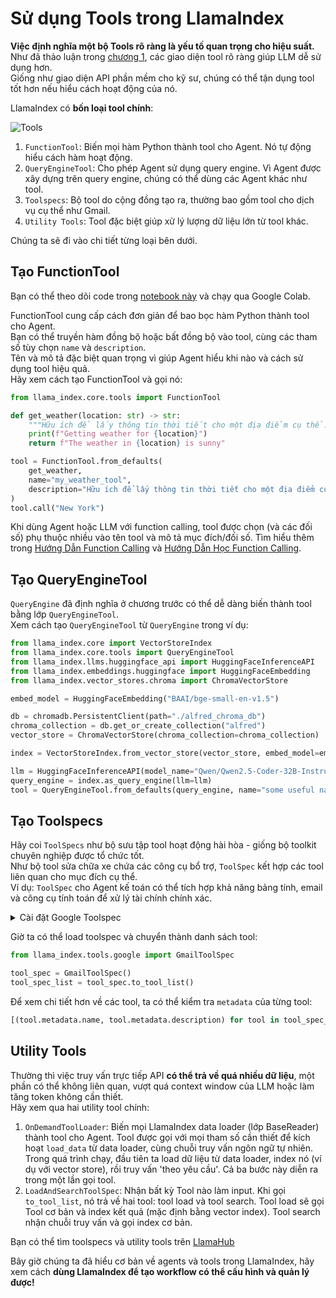 # Sử dụng Tools trong LlamaIndex

**Việc định nghĩa một bộ Tools rõ ràng là yếu tố quan trọng cho hiệu suất.** Như đã thảo luận trong [chương 1](../../unit1/tools), các giao diện tool rõ ràng giúp LLM dễ sử dụng hơn.  
Giống như giao diện API phần mềm cho kỹ sư, chúng có thể tận dụng tool tốt hơn nếu hiểu cách hoạt động của nó.

LlamaIndex có **bốn loại tool chính**:

![Tools](https://huggingface.co/datasets/agents-course/course-images/resolve/main/en/unit2/llama-index/tools.png)

1. `FunctionTool`: Biến mọi hàm Python thành tool cho Agent. Nó tự động hiểu cách hàm hoạt động.
2. `QueryEngineTool`: Cho phép Agent sử dụng query engine. Vì Agent được xây dựng trên query engine, chúng có thể dùng các Agent khác như tool.
3. `Toolspecs`: Bộ tool do cộng đồng tạo ra, thường bao gồm tool cho dịch vụ cụ thể như Gmail.
4. `Utility Tools`: Tool đặc biệt giúp xử lý lượng dữ liệu lớn từ tool khác.

Chúng ta sẽ đi vào chi tiết từng loại bên dưới.

## Tạo FunctionTool

<Tip>
Bạn có thể theo dõi code trong <a href="https://huggingface.co/agents-course/notebooks/blob/main/unit2/llama-index/tools.ipynb" target="_blank">notebook này</a> và chạy qua Google Colab.
</Tip>

FunctionTool cung cấp cách đơn giản để bao bọc hàm Python thành tool cho Agent.  
Bạn có thể truyền hàm đồng bộ hoặc bất đồng bộ vào tool, cùng các tham số tùy chọn `name` và `description`.  
Tên và mô tả đặc biệt quan trọng vì giúp Agent hiểu khi nào và cách sử dụng tool hiệu quả.  
Hãy xem cách tạo FunctionTool và gọi nó:

```python
from llama_index.core.tools import FunctionTool

def get_weather(location: str) -> str:
    """Hữu ích để lấy thông tin thời tiết cho một địa điểm cụ thể."""
    print(f"Getting weather for {location}")
    return f"The weather in {location} is sunny"

tool = FunctionTool.from_defaults(
    get_weather,
    name="my_weather_tool",
    description="Hữu ích để lấy thông tin thời tiết cho một địa điểm cụ thể.",
)
tool.call("New York")
```

<Tip>Khi dùng Agent hoặc LLM với function calling, tool được chọn (và các đối số) phụ thuộc nhiều vào tên tool và mô tả mục đích/đối số. Tìm hiểu thêm trong [Hướng Dẫn Function Calling](https://docs.llamaindex.ai/en/stable/module_guides/deploying/agents/modules/function_calling.html) và [Hướng Dẫn Học Function Calling](https://docs.llamaindex.ai/en/stable/understanding/agent/function_calling.html).</Tip>

## Tạo QueryEngineTool

`QueryEngine` đã định nghĩa ở chương trước có thể dễ dàng biến thành tool bằng lớp `QueryEngineTool`.  
Xem cách tạo `QueryEngineTool` từ `QueryEngine` trong ví dụ:

```python
from llama_index.core import VectorStoreIndex
from llama_index.core.tools import QueryEngineTool
from llama_index.llms.huggingface_api import HuggingFaceInferenceAPI
from llama_index.embeddings.huggingface import HuggingFaceEmbedding
from llama_index.vector_stores.chroma import ChromaVectorStore

embed_model = HuggingFaceEmbedding("BAAI/bge-small-en-v1.5")

db = chromadb.PersistentClient(path="./alfred_chroma_db")
chroma_collection = db.get_or_create_collection("alfred")
vector_store = ChromaVectorStore(chroma_collection=chroma_collection)

index = VectorStoreIndex.from_vector_store(vector_store, embed_model=embed_model)

llm = HuggingFaceInferenceAPI(model_name="Qwen/Qwen2.5-Coder-32B-Instruct")
query_engine = index.as_query_engine(llm=llm)
tool = QueryEngineTool.from_defaults(query_engine, name="some useful name", description="some useful description")
```

## Tạo Toolspecs

Hãy coi `ToolSpecs` như bộ sưu tập tool hoạt động hài hòa - giống bộ toolkit chuyên nghiệp được tổ chức tốt.  
Như bộ tool sửa chữa xe chứa các công cụ bổ trợ, `ToolSpec` kết hợp các tool liên quan cho mục đích cụ thể.  
Ví dụ: `ToolSpec` cho Agent kế toán có thể tích hợp khả năng bảng tính, email và công cụ tính toán để xử lý tài chính chính xác.

<details>
<summary>Cài đặt Google Toolspec</summary>
Như đã giới thiệu trong [phần LlamaHub](llama-hub), ta cài Google toolspec bằng lệnh:

```python
pip install llama-index-tools-google
```
</details>

Giờ ta có thể load toolspec và chuyển thành danh sách tool:

```python
from llama_index.tools.google import GmailToolSpec

tool_spec = GmailToolSpec()
tool_spec_list = tool_spec.to_tool_list()
```

Để xem chi tiết hơn về các tool, ta có thể kiểm tra `metadata` của từng tool:

```python
[(tool.metadata.name, tool.metadata.description) for tool in tool_spec_list]
```

## Utility Tools

Thường thì việc truy vấn trực tiếp API **có thể trả về quá nhiều dữ liệu**, một phần có thể không liên quan, vượt quá context window của LLM hoặc làm tăng token không cần thiết.  
Hãy xem qua hai utility tool chính:

1. `OnDemandToolLoader`: Biến mọi LlamaIndex data loader (lớp BaseReader) thành tool cho Agent. Tool được gọi với mọi tham số cần thiết để kích hoạt `load_data` từ data loader, cùng chuỗi truy vấn ngôn ngữ tự nhiên. Trong quá trình chạy, đầu tiên ta load dữ liệu từ data loader, index nó (ví dụ với vector store), rồi truy vấn 'theo yêu cầu'. Cả ba bước này diễn ra trong một lần gọi tool.
2. `LoadAndSearchToolSpec`: Nhận bất kỳ Tool nào làm input. Khi gọi `to_tool_list`, nó trả về hai tool: tool load và tool search. Tool load sẽ gọi Tool cơ bản và index kết quả (mặc định bằng vector index). Tool search nhận chuỗi truy vấn và gọi index cơ bản.

<Tip>Bạn có thể tìm toolspecs và utility tools trên <a href="https://llamahub.ai/">LlamaHub</a></Tip>

Bây giờ chúng ta đã hiểu cơ bản về agents và tools trong LlamaIndex, hãy xem cách **dùng LlamaIndex để tạo workflow có thể cấu hình và quản lý được!**